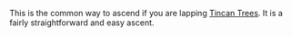 This is the common way to ascend if you are lapping
[Tincan Trees](./tincan-trees.mdx).
It is a fairly straightforward and easy ascent.